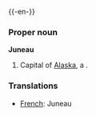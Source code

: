 {{-en-}}
===Proper noun===
'''Juneau'''
#Capital of [[Alaska]], a {{USstate}}.

===Translations===

*[[French]]: Juneau